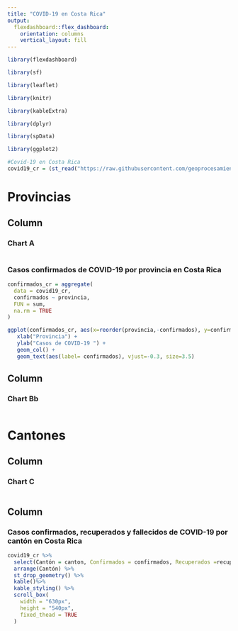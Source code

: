 ---
title: "COVID-19 en Costa Rica"
output: 
  flexdashboard::flex_dashboard:
    orientation: columns
    vertical_layout: fill
---

```{r setup, include=FALSE}
library(flexdashboard)

library(sf)

library(leaflet)

library(knitr)

library(kableExtra)

library(dplyr)

library(spData)

library(ggplot2)

#Covid-19 en Costa Rica
covid19_cr = (st_read("https://raw.githubusercontent.com/geoprocesamiento-2020i/datos/master/covid19/casos/cr/cr-covid19-cantones.geojson"))

```

Provincias {data-width=500}
=======================================================================


Column {data-width=500}
-----------------------------------------------------------------------
### Chart A

```{r}


```

### Casos confirmados de COVID-19 por provincia en Costa Rica

```{r}

confirmados_cr = aggregate(
  data = covid19_cr, 
  confirmados ~ provincia, 
  FUN = sum, 
  na.rm = TRUE
)

ggplot(confirmados_cr, aes(x=reorder(provincia,-confirmados), y=confirmados)) +
   xlab("Provincia") + 
   ylab("Casos de COVID-19 ") +  
   geom_col() +
   geom_text(aes(label= confirmados), vjust=-0.3, size=3.5)

```

Column {data-width=500}
-----------------------------------------------------------------------
### Chart Bb

```{r}
```

Cantones {data-width=500}
=======================================================================

Column {data-width=500}
-----------------------------------------------------------------------
### Chart C

```{r}
```

Column {data-width=500}
-----------------------------------------------------------------------
### Casos confirmados, recuperados y fallecidos de COVID-19 por cantón en Costa Rica

```{r}
covid19_cr %>%
  select(Cantón = canton, Confirmados = confirmados, Recuperados =recuperados, Fallecidos = muertes, Activos = activos)%>%
  arrange(Cantón) %>%
  st_drop_geometry() %>%
  kable()%>%
  kable_styling() %>%
  scroll_box(
    width = "630px", 
    height = "540px", 
    fixed_thead = TRUE
  )
```

